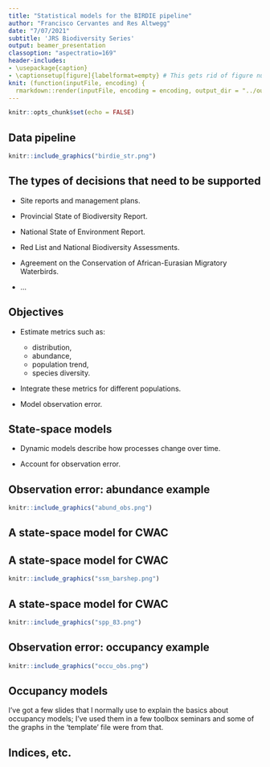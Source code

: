 ```yaml
---
title: "Statistical models for the BIRDIE pipeline"
author: "Francisco Cervantes and Res Altwegg"
date: "7/07/2021"
subtitle: 'JRS Biodiversity Series'
output: beamer_presentation
classoption: "aspectratio=169"
header-includes:
- \usepackage{caption}
- \captionsetup[figure]{labelformat=empty} # This gets rid of figure numbering!
knit: (function(inputFile, encoding) {
  rmarkdown::render(inputFile, encoding = encoding, output_dir = "../output") })
---
```


```r
knitr::opts_chunk$set(echo = FALSE)
```

## Data pipeline


```r
knitr::include_graphics("birdie_str.png")
```


## The types of decisions that need to be supported


- Site reports and management plans.

- Provincial State of Biodiversity Report.

- National State of Environment Report.

- Red List and National Biodiversity Assessments.

- Agreement on the Conservation of African-Eurasian Migratory Waterbirds.

- ...

## Objectives

- Estimate metrics such as:

    - distribution,
    - abundance,
    - population trend,
    - species diversity.
    
- Integrate these metrics for different populations.

- Model observation error.


## State-space models

  - Dynamic models describe how processes change over time.
  
  - Account for observation error.
  
\vspace{1cm}

\begin{center}
\includegraphics[height=3cm]{"ssm_diagram.png"}
\end{center}


## Observation error: abundance example


```r
knitr::include_graphics("abund_obs.png")
```

## A state-space model for CWAC

\begin{columns}[]
  \column{0.55\textwidth}{
    
    \begin{itemize}
      \item Two counts per year: summer and winter.
      \item + additional counts.
      \item Sites must be well defined in terms of spatial limits.
      \item Standardized counts in terms of: number of observers,
      routes, time of day, viewing techniques, etc.
    \end{itemize}
    
  }
  \column{0.40\textwidth}{
  \flushleft
    \includegraphics[width=0.9\textwidth]{cwac_logo.png}
    http://cwac.birdmap.africa
  }
\end{columns}

## A state-space model for CWAC


```r
knitr::include_graphics("ssm_barshep.png")
```


## A state-space model for CWAC


```r
knitr::include_graphics("spp_83.png")
```


## Observation error: occupancy example

```r
knitr::include_graphics("occu_obs.png")
```


## Occupancy models

I've got a few slides that I normally use to explain the basics about occupancy models; I've used them in a few toolbox seminars and some of the graphs in the 'template' file were from that.

## Indices, etc.
